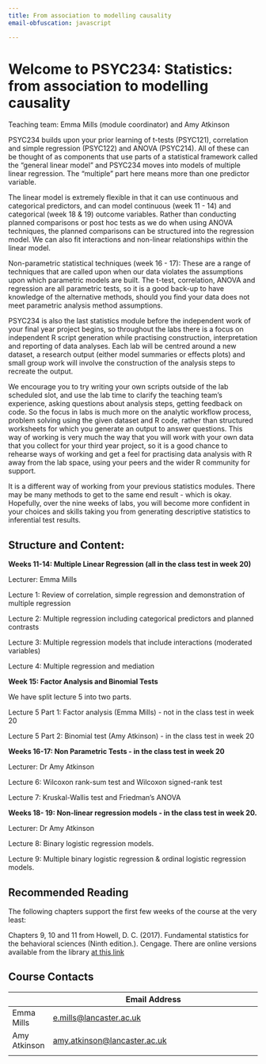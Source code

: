 ```yaml
---
title: From association to modelling causality
email-obfuscation: javascript

---
```


# Welcome to PSYC234: Statistics: from association to modelling causality

Teaching team: Emma Mills (module coordinator) and Amy Atkinson

PSYC234 builds upon your prior learning of t-tests (PSYC121), correlation and simple regression (PSYC122) and ANOVA (PSYC214). All of these can be thought of as components that use parts of a statistical framework called the "general linear model" and PSYC234 moves into models of multiple linear regression. The "multiple" part here means more than one predictor variable. 

The linear model is extremely flexible in that it can use continuous and categorical predictors, and can model continuous (week 11 - 14) and categorical (week 18 & 19) outcome variables. Rather than conducting planned comparisons or post hoc tests as we do when using ANOVA techniques, the planned comparisons can be structured into the regression model.  We can also fit interactions and non-linear relationships within the linear model.

Non-parametric statistical techniques (week 16 - 17): These are a range of techniques that are called upon when our data violates the assumptions upon which parametric models are built.   The t-test, correlation, ANOVA and regression are all parametric tests, so it is a good back-up to have knowledge of the alternative methods, should you find your data does not meet parametric analysis method assumptions.

PSYC234 is also the last statistics module before the independent work of your final year project begins, so throughout the labs there is a focus on independent R script generation while practising construction, interpretation and reporting of data analyses.  Each lab will be centred around a new dataset, a research output (either model summaries or effects plots) and small group work will involve the construction of the analysis steps to recreate the output.  

We encourage you to try writing your own scripts outside of the lab scheduled slot, and use the lab time to clarify the teaching team's experience, asking questions about analysis steps, getting feedback on code. So the focus in labs is much more on the analytic workflow process, problem solving using the given dataset and R code, rather than structured worksheets for which you generate an output to answer questions. This way of working is very much the way that you will work with your own data that you collect for your third year project, so it is a good chance to rehearse ways of working and get a feel for practising data analysis with R away from the lab space, using your peers and the wider R community for support.

It is a different way of working from your previous statistics modules.  There may be many methods to get to the same end result - which is okay.  Hopefully, over the nine weeks of labs, you will become more confident in your choices and skills taking you from generating descriptive statistics to inferential test results.

## Structure and Content:

<b>Weeks 11-14: Multiple Linear Regression (all in the class test in week 20)</b>

Lecturer: Emma Mills

Lecture 1: Review of correlation, simple regression and demonstration of multiple regression

Lecture 2: Multiple regression including categorical predictors and planned contrasts

Lecture 3: Multiple regression models that include interactions (moderated variables)

Lecture 4: Multiple regression and mediation

<b>Week 15: Factor Analysis and Binomial Tests</b>

We have split lecture 5 into two parts.

Lecture 5 Part 1: Factor analysis (Emma Mills) - not in the class test in week 20

Lecture 5 Part 2: Binomial test (Amy Atkinson) - in the class test in week 20

<b>Weeks 16-17: Non Parametric Tests - in the class test in week 20</b>

Lecturer: Dr Amy Atkinson

Lecture 6: Wilcoxon rank-sum test and Wilcoxon signed-rank test

Lecture 7: Kruskal-Wallis test and Friedman's ANOVA

<b>Weeks 18- 19: Non-linear regression models - in the class test in week 20.</b>

Lecturer: Dr Amy Atkinson

Lecture 8: Binary logistic regression models.

Lecture 9: Multiple binary logistic regression & ordinal logistic regression models.

## Recommended Reading

The following chapters support the first few weeks of the course at the very least:

Chapters 9, 10 and 11 from Howell, D. C. (2017). Fundamental statistics for the behavioral sciences (Ninth edition.). Cengage. There are online versions available from the library [at this link](https://onesearch.lancaster-university.uk/permalink/44LAN_INST/a1plrn/alma9930907993701221)

## Course Contacts

|             | Email Address                                                  |
|-------------|----------------------------------------------------------------|
| Emma Mills | [e.mills\@lancaster.ac.uk](mailto:e.mills@lancaster.ac.uk) |
| Amy Atkinson  | [amy.atkinson\@lancaster.ac.uk](mailto:amy.atkinson@lancaster.ac.uk)     |
|             |                                                                |
